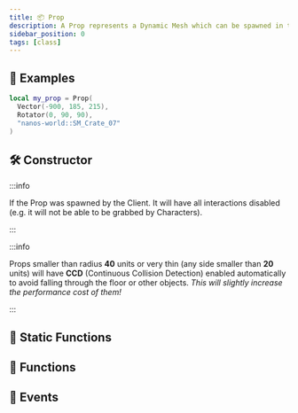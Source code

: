 ```yaml
---
title: 📦 Prop
description: A Prop represents a Dynamic Mesh which can be spawned in the world, can be grabbed around by characters and have physics.
sidebar_position: 0
tags: [class]
---
```


<HeaderDeclaration type="Class" name="Prop" image="/img/docs/props.webp" />


## 🎒 Examples

```lua
local my_prop = Prop(
  Vector(-900, 185, 215),
  Rotator(0, 90, 90),
  "nanos-world::SM_Crate_07"
)
```


## 🛠 Constructor

<ConstructorDeclaration type="Class" name="Prop" />

:::info

If the Prop was spawned by the Client. It will have all interactions disabled (e.g. it will not be able to be grabbed by Characters).

:::

:::info

Props smaller than radius **40** units or very thin (any side smaller than **20** units) will have **CCD** (Continuous Collision Detection) enabled automatically to avoid falling through the floor or other objects. *This will slightly increase the performance cost of them!*

:::


## 🗿 Static Functions

<StaticFunctionsDeclaration type="Class" name="Prop" />


## 🦠 Functions

<FunctionsDeclaration type="Class" name="Prop" />


## 🚀 Events

<EventsDeclaration type="Class" name="Prop" />
